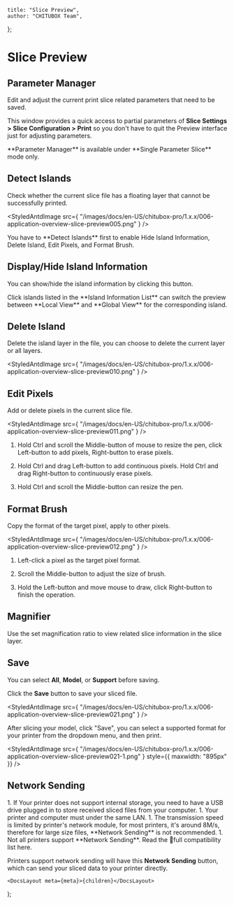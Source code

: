 
	title: "Slice Preview",
	author: "CHITUBOX Team",
};

# Slice Preview

## Parameter Manager

Edit and adjust the current print slice related parameters that need to be saved.

<ImageContainer>
	<StyledAntdImage
		src={
			"/images/docs/en-US/chitubox-pro/1.x.x/006-application-overview-slice-preview004.png"
		}
	/>
</ImageContainer>

<ImageContainer>
	<StyledAntdImage
		src={
			"/images/docs/en-US/chitubox-pro/1.x.x/006-application-overview-slice-preview008.png"
		}
	/>
</ImageContainer>

This window provides a quick access to partial parameters of **Slice Settings > Slice Configuration > Print** so you don't have to quit the Preview interface just for adjusting parameters.

<Admonition type="note">
	**Parameter Manager** is available under **Single Parameter Slice** mode only.
</Admonition>

## Detect Islands

Check whether the current slice file has a floating layer that cannot be successfully printed.

<StyledAntdImage
	src={
		"/images/docs/en-US/chitubox-pro/1.x.x/006-application-overview-slice-preview005.png"
	}
/>

<Admonition type="note">
	You have to **Detect Islands** first to enable <NextLink href="#displayhide-island-information">Hide Island Information</NextLink>, <NextLink href="#delete-island">Delete Island</NextLink>, <NextLink href="#edit-pixels">Edit Pixels</NextLink>, and <NextLink href="#format-brush">Format Brush</NextLink>.
</Admonition>

## Display/Hide Island Information

You can show/hide the island information by clicking this button.

<ImageContainer>
	<StyledAntdImage
		src={
			"/images/docs/en-US/chitubox-pro/1.x.x/006-application-overview-slice-preview009.png"
		}
	/>
</ImageContainer>

<ImageContainer>
	<StyledAntdImage
		src={
			"/images/docs/en-US/chitubox-pro/1.x.x/006-application-overview-slice-preview015.png"
		}
	/>
</ImageContainer>

<Admonition type="tip">
	Click islands listed in the **Island Information List** can switch the preview between **Local View** and **Global View** for the corresponding island.
</Admonition>

## Delete Island

Delete the island layer in the file, you can choose to delete the current layer or all layers.

<StyledAntdImage
	src={
		"/images/docs/en-US/chitubox-pro/1.x.x/006-application-overview-slice-preview010.png"
	}
/>

## Edit Pixels

Add or delete pixels in the current slice file.

<StyledAntdImage
	src={
		"/images/docs/en-US/chitubox-pro/1.x.x/006-application-overview-slice-preview011.png"
	}
/>

1. Hold Ctrl and scroll the Middle-button of mouse to resize the pen, click Left-button to add pixels, Right-button to erase pixels.

1. Hold Ctrl and drag Left-button to add continuous pixels. Hold Ctrl and drag Right-button to continuously erase pixels.

1. Hold Ctrl and scroll the Middle-button can resize the pen.

## Format Brush

Copy the format of the target pixel, apply to other pixels.

<StyledAntdImage
	src={
		"/images/docs/en-US/chitubox-pro/1.x.x/006-application-overview-slice-preview012.png"
	}
/>

1. Left-click a pixel as the target pixel format.

1. Scroll the Middle-button to adjust the size of brush.

1. Hold the Left-button and move mouse to draw, click Right-button to finish the operation.

## Magnifier

Use the set magnification ratio to view related slice information in the slice layer.

<ImageContainer>
	<StyledAntdImage
		src={
			"/images/docs/en-US/chitubox-pro/1.x.x/006-application-overview-slice-preview013.png"
		}
	/>
</ImageContainer>

<ImageContainer>
	<StyledAntdImage
		src={
			"/images/docs/en-US/chitubox-pro/1.x.x/006-application-overview-slice-preview014.png"
		}
	/>
</ImageContainer>

## Save

You can select **All**, **Model**, or **Support** before saving.

Click the **Save** button to save your sliced file.

<StyledAntdImage
	src={
		"/images/docs/en-US/chitubox-pro/1.x.x/006-application-overview-slice-preview021.png"
	}
/>

<Admonition type="note">
	After slicing your model, click "Save", you can select a supported format for your printer from the dropdown menu, and then print.
</Admonition>

<StyledAntdImage
	src={
		"/images/docs/en-US/chitubox-pro/1.x.x/006-application-overview-slice-preview021-1.png"
	}
	style={{ maxwidth: "895px" }}
/>

## Network Sending

<Admonition type="note">
	1. If Your printer does not support internal storage, you need to have a USB drive plugged in to store received sliced files from your computer.
	1. Your printer and computer must under the same LAN.
	1. The transmission speed is limited by printer's network module, for most printers, it's around 8M/s, therefore for large size files, **Network Sending** is not recommended.
	1. Not all printers support **Network Sending**. Read the <SpanA href="https://wkhvloo2kw.feishu.cn/docx/Q5nbdGSnfo5EbAxgEwKccN0Rnxe">📃full compatibility list</SpanA> here.
</Admonition>

Printers support network sending will have this **Network Sending** button, which can send your sliced data to your printer directly.

<ImageContainer>
	<StyledAntdImage
		src={
			"/images/docs/en-US/chitubox-pro/1.x.x/006-application-overview-slice-preview023.png"
		}
	/>
</ImageContainer>

<ImageContainer>
	<StyledAntdImage
		src={
			"/images/docs/en-US/chitubox-pro/1.x.x/006-application-overview-slice-preview024.png"
		}
	/>
</ImageContainer>

	<DocsLayout meta={meta}>{children}</DocsLayout>
);
